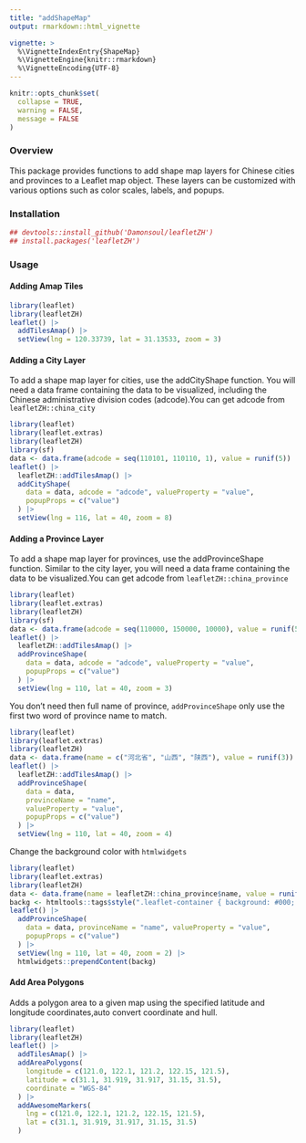 ```yaml
---
title: "addShapeMap"
output: rmarkdown::html_vignette

vignette: >
  %\VignetteIndexEntry{ShapeMap}
  %\VignetteEngine{knitr::rmarkdown}
  %\VignetteEncoding{UTF-8}
---
```


```r
knitr::opts_chunk$set(
  collapse = TRUE,
  warning = FALSE,
  message = FALSE
)
```

### Overview

This package provides functions to add shape map layers for Chinese cities and provinces to a Leaflet map object. These layers can be customized with various options such as color scales, labels, and popups.

### Installation

```r
## devtools::install_github('Damonsoul/leafletZH')
## install.packages('leafletZH')
```

### Usage

#### Adding Amap Tiles

```r
library(leaflet)
library(leafletZH)
leaflet() |>
  addTilesAmap() |>
  setView(lng = 120.33739, lat = 31.13533, zoom = 3)
```

#### Adding a City Layer

To add a shape map layer for cities, use the addCityShape function. You will need a data frame containing the data to be visualized, including the Chinese administrative division codes (adcode).You can get adcode from `leafletZH::china_city`

```r
library(leaflet)
library(leaflet.extras)
library(leafletZH)
library(sf)
data <- data.frame(adcode = seq(110101, 110110, 1), value = runif(5))
leaflet() |>
  leafletZH::addTilesAmap() |>
  addCityShape(
    data = data, adcode = "adcode", valueProperty = "value",
    popupProps = c("value")
  ) |>
  setView(lng = 116, lat = 40, zoom = 8)
```

#### Adding a Province Layer

To add a shape map layer for provinces, use the addProvinceShape function. Similar to the city layer, you will need a data frame containing the data to be visualized.You can get adcode from `leafletZH::china_province`



```r
library(leaflet)
library(leaflet.extras)
library(leafletZH)
library(sf)
data <- data.frame(adcode = seq(110000, 150000, 10000), value = runif(5))
leaflet() |>
  leafletZH::addTilesAmap() |>
  addProvinceShape(
    data = data, adcode = "adcode", valueProperty = "value",
    popupProps = c("value")
  ) |>
  setView(lng = 110, lat = 40, zoom = 3)
```

You don't need then full name of province, `addProvinceShape` only use the first two word of province name to match.

```r
library(leaflet)
library(leaflet.extras)
library(leafletZH)
data <- data.frame(name = c("河北省", "山西", "陕西"), value = runif(3))
leaflet() |>
  leafletZH::addTilesAmap() |>
  addProvinceShape(
    data = data,
    provinceName = "name",
    valueProperty = "value",
    popupProps = c("value")
  ) |>
  setView(lng = 110, lat = 40, zoom = 4)
```

Change the background color with `htmlwidgets`

```r
library(leaflet)
library(leaflet.extras)
library(leafletZH)
data <- data.frame(name = leafletZH::china_province$name, value = runif(34))
backg <- htmltools::tags$style(".leaflet-container { background: #000; }")
leaflet() |>
  addProvinceShape(
    data = data, provinceName = "name", valueProperty = "value",
    popupProps = c("value")
  ) |>
  setView(lng = 110, lat = 40, zoom = 2) |>
  htmlwidgets::prependContent(backg)
```


  
####  Add Area Polygons

 Adds a polygon area to a given map using the specified latitude and longitude coordinates,auto convert coordinate and hull.

```r
library(leaflet)
library(leafletZH)
leaflet() |>
  addTilesAmap() |>
  addAreaPolygons(
    longitude = c(121.0, 122.1, 121.2, 122.15, 121.5),
    latitude = c(31.1, 31.919, 31.917, 31.15, 31.5),
    coordinate = "WGS-84"
  ) |>
  addAwesomeMarkers(
    lng = c(121.0, 122.1, 121.2, 122.15, 121.5),
    lat = c(31.1, 31.919, 31.917, 31.15, 31.5)
  )
```

